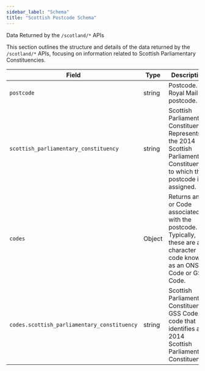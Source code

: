 ```yaml
---
sidebar_label: "Schema"
title: "Scottish Postcode Schema"
---
```


Data Returned by the `/scotland/*` APIs

This section outlines the structure and details of the data returned by the `/scotland/*` APIs, focusing on information related to Scottish Parliamentary Constituencies.

| Field                                       | Type   | Description                                                                                                                     |
| ------------------------------------------- | ------ | ------------------------------------------------------------------------------------------------------------------------------- |
| `postcode`                                  | string | Postcode. Royal Mail postcode.                                                                                                  |
| `scottish_parliamentary_constituency`       | string | Scottish Parliamentary Constituency. Represents the 2014 Scottish Parliamentary Constituency to which the postcode is assigned. |
| `codes`                                     | Object | Returns an ID or Code associated with the postcode. Typically, these are a 9 character code known as an ONS Code or GSS Code.   |
| `codes.scottish_parliamentary_constituency` | string | Scottish Parliamentary Constituency GSS Code. A code that identifies a 2014 Scottish Parliamentary Constituency.                |
